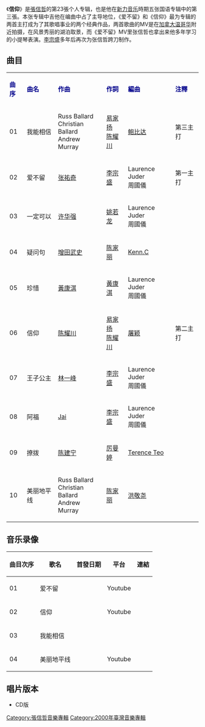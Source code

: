 {{Album infobox | <!-- See Wikipedia:WikiProject_Albums -->
|  Name        = 信仰
|  Type        = 录音室专辑
|  Artist      = [[張信哲|張信哲]]
|  Cover       = Jeff_Faith_2000.jpg
|  Released    = 2000年6月2日
|  Recorded    = 2000年
|  Genre       = [[国语流行音樂|国语流行音樂]]
|  Length      = 
|  Label       = [[台灣索尼音樂娛樂|新力音乐]]
|  Number      = 
|  Producer    = [[李宗盛|李宗盛]]、[[张信哲|张信哲]]等
|  Last album  = [[回来|回来]]<br />（1999年）
|  This album  = 信仰<br />（2000年）
|  Next album  = [[張信哲精選|張信哲精選]]<br />（2000年）}}

《'''信仰'''》是[[張信哲|張信哲]]的第23張个人专辑，也是他在[[新力音乐|新力音乐]]時期五张国语专辑中的第三張。本张专辑中吉他在编曲中占了主导地位，《爱不留》和《信仰》最为专辑的两首主打成为了其歌唱事业的两个经典作品，两首歌曲的MV是在[[加拿大|加拿大]][[温哥华|温哥华]]附近拍摄，在风景秀丽的湖泊取景，而《爱不留》MV里张信哲也拿出来他多年学习的小提琴表演。[[李宗盛|李宗盛]]多年后再次为张信哲跨刀制作。

==曲目==
{| class="wikitable"
|-
| <font color=darkblue>'''曲序'''</font> || <font color=darkblue>'''曲名'''</font> || <font color=darkblue>'''作曲'''</font> || <font color=darkblue>'''作詞'''</font> || <font color=darkblue>'''編曲'''</font> || <font color=darkblue>'''注釋'''</font>
|-
| 01 || 我能相信 || Russ Ballard<br/>Christian Ballard<br/>Andrew Murray || [[易家扬|易家扬]]<br/>[[陈耀川|陈耀川]] || [[鲍比达|鲍比达]] ||第三主打
|-
| 02 || 爱不留 || [[张祐奇|张祐奇]] || [[李宗盛|李宗盛]] || Laurence Juder<br/>周國儀 ||第一主打
|-
| 03 || 一定可以 || [[许华强|许华强]] || [[姚若龙|姚若龙]] || Laurence Juder<br/>周國儀 || 
|-
| 04 || 疑问句 || [[增田武史|增田武史]] || [[陈家丽|陈家丽]] || [[Kenn.C|Kenn.C]] ||
|-
| 05 || 珍惜 || [[黃康淇|黃康淇]] || [[黃康淇|黃康淇]] || Laurence Juder<br/>周國儀 ||
|-
| 06 || 信仰 || [[陈耀川|陈耀川]] || [[易家扬|易家扬]]<br/>[[陈耀川|陈耀川]]|| [[屠颖|屠颖]] ||第二主打
|-
| 07 || 王子公主 || [[林一峰|林一峰]] || [[李宗盛|李宗盛]] || Laurence Juder<br/>周國儀 ||
|-
| 08 || 阿福 || [[Jai|Jai]] || [[李宗盛|李宗盛]] || Laurence Juder<br/>周國儀 ||
|-
| 09 || 撩拨 || [[陈建宁|陈建宁]] || [[厉曼婷|厉曼婷]] || [[Terence_Teo|Terence Teo]] || 
|-
| 10 || 美丽地平线 || Russ Ballard<br/>Christian Ballard<br/>Andrew Murray || [[陈家丽|陈家丽]] || [[洪敬尧|洪敬尧]] || 
|}

==音乐录像==
{|class="wikitable sortable"
|-
!曲目次序
!歌名
!首發日期
!平台
!連結
|-
| 01 || 爱不留  ||  || Youtube || 
|-
| 02 || 信仰  ||  || Youtube || 
|-
| 03 || 我能相信  ||  ||  ||
|-
| 04 || 美丽地平线  ||  || Youtube ||  
|}

== 唱片版本 ==
* CD版

{{張信哲}}

[[Category:張信哲音樂專輯|Category:張信哲音樂專輯]]
[[Category:2000年臺灣音樂專輯|Category:2000年臺灣音樂專輯]]